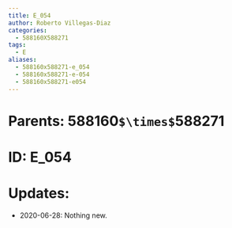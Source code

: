 ```yaml
---
title: E_054
author: Roberto Villegas-Diaz
categories:
  - 588160X588271
tags:
  - E
aliases:
  - 588160x588271-e_054
  - 588160x588271-e-054
  - 588160x588271-e054
---
```


# **Parents**: 588160`$\times$`588271
# **ID**: E_054
# **Updates**: 
 - 2020-06-28: Nothing new.
